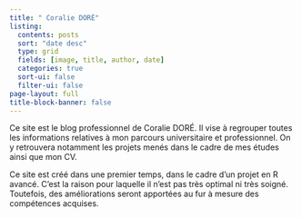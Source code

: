 ```yaml
---
title: " Coralie DORÉ"
listing:
  contents: posts
  sort: "date desc"
  type: grid
  fields: [image, title, author, date]
  categories: true
  sort-ui: false
  filter-ui: false
page-layout: full
title-block-banner: false
---
```


Ce site est le blog professionnel de Coralie DORÉ. Il vise à regrouper toutes les informations relatives à mon parcours universitaire et professionnel. On y retrouvera notamment les projets menés dans le cadre de mes études ainsi que mon CV.


Ce site est créé dans une premier temps, dans le cadre d'un projet en R avancé. C'est la raison pour laquelle il n'est pas très optimal ni très soigné. 
Toutefois, des améliorations seront apportées au fur à mesure des compétences acquises. 
